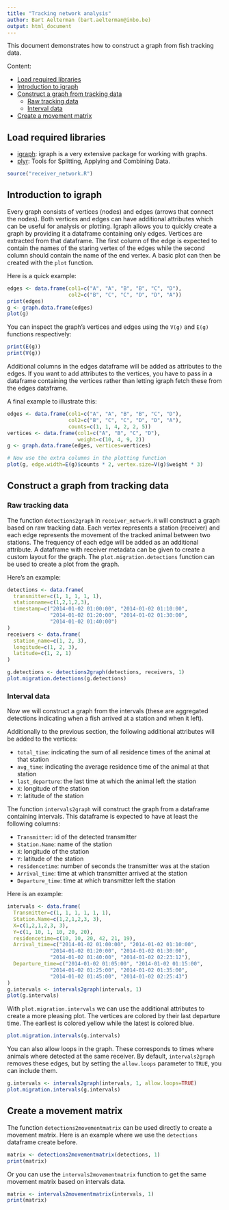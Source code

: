 ```yaml
---
title: "Tracking network analysis"
author: Bart Aelterman (bart.aelterman@inbo.be)
output: html_document
---
```


This document demonstrates how to construct a graph from fish tracking data.

Content:

- [Load required libraries](#load-required-libraries)
- [Introduction to igraph](#introduction-to-igraph)
- [Construct a graph from tracking data](#construct-a-graph-from-tracking-data)
  - [Raw tracking data](#raw-tracking-data)
  - [Interval data](#interval-data)
- [Create a movement matrix](#create-a-movement-matrix)

## Load required libraries

- [igraph](http://igraph.org/r/): igraph is a very extensive package for working with graphs.
- [plyr](http://plyr.had.co.nz/): Tools for Splitting, Applying and Combining Data.

```r
source("receiver_network.R")
```

## Introduction to igraph

Every graph consists of vertices (nodes) and edges (arrows that connect the nodes). Both vertices and edges can have additional attributes which can be useful for analysis or plotting. Igraph allows you to quickly create a graph by providing it a dataframe containing only edges. Vertices are extracted from that dataframe. The first column of the edge is expected to contain the names of the staring vertex of the edges while the second column should contain the name of the end vertex. A basic plot can then be created with the `plot` function.

Here is a quick example:

```r
edges <- data.frame(col1=c("A", "A", "B", "B", "C", "D"),
                    col2=c("B", "C", "C", "D", "D", "A"))
print(edges)
g <- graph.data.frame(edges)
plot(g)
```

You can inspect the graph's vertices and edges using the `V(g)` and `E(g)` functions respectively:

```r
print(E(g))
print(V(g))
```

Additional columns in the edges dataframe will be added as attributes to the edges. If you want to add attributes to the vertices, you have to pass in a dataframe containing the vertices rather than letting igraph fetch these from the edges dataframe.

A final example to illustrate this:

```r
edges <- data.frame(col1=c("A", "A", "B", "B", "C", "D"),
                    col2=c("B", "C", "C", "D", "D", "A"),
                    counts=c(1, 1, 4, 2, 2, 5))
vertices <- data.frame(col1=c("A", "B", "C", "D"),
                       weight=c(10, 4, 9, 2))
g <- graph.data.frame(edges, vertices=vertices)

# Now use the extra columns in the plotting function
plot(g, edge.width=E(g)$counts * 2, vertex.size=V(g)$weight * 3)
```

## Construct a graph from tracking data

### Raw tracking data

The function `detections2graph` in `receiver_network.R` will construct a graph based on raw tracking data. Each vertex represents a station (receiver) and each edge represents the movement of the tracked animal between two stations. The frequency of each edge will be added as an additional attribute. A dataframe with receiver metadata can be given to create a custom layout for the graph. The `plot.migration.detections` function can be used to create a plot from the graph.

Here's an example:

```r
detections <- data.frame(
  transmitter=c(1, 1, 1, 1, 1),
  stationname=c(1,2,1,2,3),
  timestamp=c("2014-01-02 01:00:00", "2014-01-02 01:10:00",
              "2014-01-02 01:20:00", "2014-01-02 01:30:00",
              "2014-01-02 01:40:00")
)
receivers <- data.frame(
  station_name=c(1, 2, 3),
  longitude=c(1, 2, 3),
  latitude=c(1, 2, 1)
)

g.detections <- detections2graph(detections, receivers, 1)
plot.migration.detections(g.detections)
```

### Interval data

Now we will construct a graph from the intervals (these are aggregated detections indicating when a fish arrived at a station and when it left). 

Additionally to the previous section, the following additional attributes will be added to the vertices:

- `total_time`: indicating the sum of all residence times of the animal at that station
- `avg_time`: indicating the average residence time of the animal at that station
- `last_departure`: the last time at which the animal left the station
- `X`: longitude of the station
- `Y`: latitude of the station


The function `intervals2graph` will construct the graph from a dataframe containing intervals. This dataframe is expected to have at least the following columns:

- `Transmitter`: id of the detected transmitter
- `Station.Name`: name of the station
- `X`: longitude of the station
- `Y`: latitude of the station
- `residencetime`: number of seconds the transmitter was at the station
- `Arrival_time`: time at which transmitter arrived at the station
- `Departure_time`: time at which transmitter left the station

Here is an example:

```r
intervals <- data.frame(
  Transmitter=c(1, 1, 1, 1, 1, 1),
  Station.Name=c(1,2,1,2,3, 3),
  X=c(1,2,1,2,3, 3),
  Y=c(1, 10, 1, 10, 20, 20),
  residencetime=c(10, 10, 20, 42, 21, 19),
  Arrival_time=c("2014-01-02 01:00:00", "2014-01-02 01:10:00",
              "2014-01-02 01:20:00", "2014-01-02 01:30:00",
              "2014-01-02 01:40:00", "2014-01-02 02:23:12"),
  Departure_time=c("2014-01-02 01:05:00", "2014-01-02 01:15:00",
              "2014-01-02 01:25:00", "2014-01-02 01:35:00",
              "2014-01-02 01:45:00", "2014-01-02 02:25:43")
)
g.intervals <- intervals2graph(intervals, 1)
plot(g.intervals)
```

With `plot.migration.intervals` we can use the additional attributes to create a more pleasing plot. The vertices are colored by their last departure time. The earliest is colored yellow while the latest is colored blue.

```r
plot.migration.intervals(g.intervals)
```

You can also allow loops in the graph. These corresponds to times where animals where detected at the same receiver. By default, `intervals2graph` removes these edges, but by setting the `allow.loops` parameter to `TRUE`, you can include them.

```r
g.intervals <- intervals2graph(intervals, 1, allow.loops=TRUE)
plot.migration.intervals(g.intervals)
```

## Create a movement matrix

The function `detections2movementmatrix` can be used directly to create a movement matrix. Here is an example where we use the `detections` dataframe create before.

```r
matrix <- detections2movementmatrix(detections, 1)
print(matrix)
```

Or you can use the `intervals2movementmatrix` function to get the same movement matrix based on intervals data.

```r
matrix <- intervals2movementmatrix(intervals, 1)
print(matrix)
```
